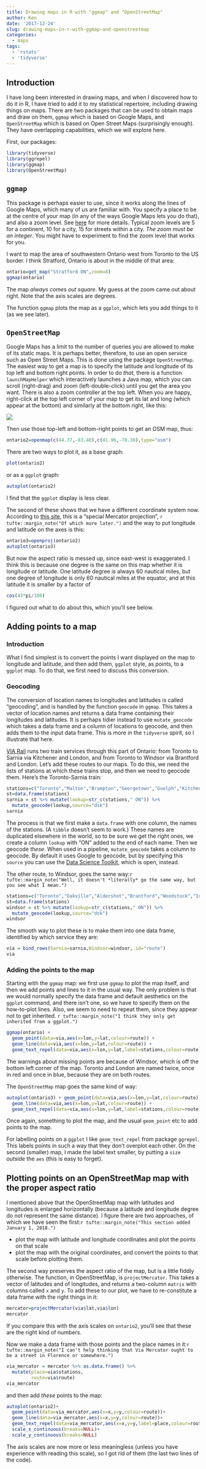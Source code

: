```yaml
---
title: Drawing maps in R with "ggmap" and "OpenStreetMap"
author: Ken
date: '2017-12-24' 
slug: drawing-maps-in-r-with-ggmap-and-openstreetmap
categories:
  - maps
tags:
  - 'rstats'
  - 'tidyverse'
---
```


## Introduction

I have long been interested in drawing maps, and when I discovered how to do it in R, I have tried to add it to my statistical repertoire, including drawing things on maps. There are two packages that can be used to obtain maps and draw on them, `ggmap` which is based on Google Maps, and `OpenStreetMap` which is based on Open Street Maps (surprisingly enough). They have overlapping capabilities, which we will explore here.

First, our packages:

```r
library(tidyverse)
library(ggrepel)
library(ggmap)
library(OpenStreetMap)
```

## `ggmap`

This package is perhaps easier to use, since it works along the lines of Google Maps, which many of us are familiar with. You specify a place to be at the centre of your map (in any of the ways Google Maps lets you do that), and also a zoom level. See [here](https://developers.google.com/maps/documentation/static-maps/intro) for more details. Typical zoom levels are 5 for a continent, 10 for a city, 15 for streets within a city. *The zoom must be an integer*. You might have to experiment to find the zoom level that works for you.

I want to map the area of southwestern Ontario west from Toronto to the US border. I think Stratford, Ontario is about in the middle of that area:

```r
ontario=get_map("Stratford ON",zoom=8)
ggmap(ontario)
```

The map *always comes out square*. My guess at the zoom came out about right. Note that the axis scales are degrees.

The function `ggmap` plots the map as a `ggplot`, which lets you add things to it (as we see later).

## `OpenStreetMap`

Google Maps has a limit to the number of queries you are allowed to make of its static maps. It is perhaps better, therefore, to use an open service such as Open Street Maps. This is done using the package `OpenStreetMap`. The easiest way to get a map is to specify the latitude and longitude of its top left and bottom right points. In order to do *that*, there is a function `launchMapHelper` which interactively launches a Java map, which you can scroll (right-drag) and zoom (left-double-click) until you get the area you want. There is also a zoom controller at the top left. When you are happy, right-click at the top left corner of your map to get its lat and long (which appear at the bottom) and similarly at the bottom right, like this:

![](/Screenshot_Ontario.png)

Then use those top-left and bottom-right points to get an OSM map, thus:

```r
ontario2=openmap(c(44.37,-83.40),c(41.96,-78.38),type="osm")
```

There are two ways to plot it, as a base graph:

```r
plot(ontario2)
```

or as a `ggplot` graph:

```r
autoplot(ontario2)
```

I find that the `ggplot` display is less clear.

The second of these shows that we have a different coordinate system now. According to 
[this site](http://blog.fellstat.com/?cat=15), this is a "special Mercator projection",
`r tufte::margin_note("Of which more later.")` and the way to put longitude and latitude on the axes is this:

```r
ontario3=openproj(ontario2)
autoplot(ontario3)
```

But now the aspect ratio is messed up, since east-west is exaggerated. I think this is because one degree is the same on this map whether it is longitude or latitude. One latitude degree is always 60 nautical miles, but one degree of longitude is only 60 nautical miles at the equator, and at this latitude it is smaller by a factor of

```r
cos(43*pi/180)
```

I figured out what to do about this, which you'll see below.

## Adding points to a map

### Introduction

What I find simplest is to convert the points I want displayed on the map to longitude and latitude, and then add them, `ggplot` style, as points, to a `ggplot` map. To do that, we first need to discuss this conversion.

### Geocoding

The conversion of location names to longitudes and latitudes is called "geocoding", and is handled by the function `geocode` in `ggmap`. This takes a vector of location names and returns a data frame containing their longitudes and latitudes. It is perhaps tidier instead to use `mutate_geocode` which takes a data frame and a column of locations to geocode, and then adds them to the input data frame. This is more in the `tidyverse` spirit, so I illustrate that here.

[VIA Rail](http://www.viarail.ca/en/plan-your-trip/customize-your-train-schedule) runs two train services through this part of Ontario: from Toronto to Sarnia via Kitchener and London, and from Toronto to Windsor via Brantford and London. Let's add these routes to our maps. To do this, we need the lists of stations at which these trains stop, and then we need to geocode them. Here's the Toronto-Sarnia train:

```r
stations=c("Toronto","Malton","Brampton","Georgetown","Guelph","Kitchener","Stratford","St Mary's","London","Strathroy","Wyoming","Sarnia")
st=data.frame(stations)
sarnia = st %>% mutate(lookup=str_c(stations," ON")) %>% 
  mutate_geocode(lookup,source="dsk")
sarnia
```

The process is that we first make a `data.frame` with one column, the names of the stations. (A `tibble` doesn't seem to work.) These names are duplicated elsewhere in the world, so to be sure we get the right ones, we create a column `lookup`  with "ON" added to the end of each name. Then we geocode *these*. When used in a pipeline, `mutate_geocode` takes a column to geocode. By default it uses Google to geocode, but by specifying this `source` you can use the [Data Science Toolkit](http://www.datasciencetoolkit.org/), which is open, instead. 

The other route, to Windsor, goes the same way:`r tufte::margin_note("Well, it doesn't *literally* go the same way, but you see what I mean.")` 

```r
stations=c("Toronto","Oakville","Aldershot","Brantford","Woodstock","Ingersoll","London","Glencoe","Chatham","Windsor")
st=data.frame(stations)
windsor = st %>% mutate(lookup=str_c(stations," ON")) %>% 
  mutate_geocode(lookup,source="dsk")
windsor
```

The smooth way to plot these is to make them into one data frame, identified by which service they are:

```r
via = bind_rows(Sarnia=sarnia,Windsor=windsor,.id="route")
via
```


### Adding the points to the map

Starting with the `ggmap` map: we first use `ggmap` to plot the map itself, and then we add points and lines to it in the usual way. The only problem is that we would normally specify the data frame and default aesthetics on the `ggplot` command, and there isn't one, so we have to specify them on the how-to-plot lines. Also, we seem to need to repeat them, since they appear not to get inherited. 
`r tufte::margin_note("I think they only get inherited from a ggplot.")`

```r
ggmap(ontario) +
  geom_point(data=via,aes(x=lon,y=lat,colour=route)) +
  geom_line(data=via,aes(x=lon,y=lat,colour=route)) +
  geom_text_repel(data=via,aes(x=lon,y=lat,label=stations,colour=route))
```

The warnings about missing points are because of Windsor, which is off the bottom left corner of the map. Toronto and London are named twice, once in red and once in blue, because they are on both routes.

The `OpenStreetMap` map goes the same kind of way:

```r
autoplot(ontario3) + geom_point(data=via,aes(x=lon,y=lat,colour=route)) +
  geom_line(data=via,aes(x=lon,y=lat,colour=route)) +
  geom_text_repel(data=via,aes(x=lon,y=lat,label=stations,colour=route),size=2)
```

Once again, something to plot the map, and the usual `geom_point` etc to add points to the map.

For labelling points on a `ggplot` I like `geom_text_repel` from package `ggrepel`. This labels points in such a way that they don't overplot each other. On the second (smaller) map, I made the label text smaller, by putting a `size` *outside* the `aes` (this is easy to forget).

## Plotting points on an OpenStreetMap map with the proper aspect ratio

I  mentioned above that the OpenStreetMap map with latitudes and longitudes is enlarged horizontally (because a latitude and longitude degree do not represent the same distance). I figure there are two approaches, of which we have seen the first:`r tufte::margin_note("This section added January 1, 2018.")`

- plot the map with latitude and longitude coordinates and plot the points on that scale
- plot the map with the original coordinates, and convert the points to that scale before plotting them.

The second way preserves the aspect ratio of the map, but is a little fiddly otherwise. The function, in OpenStreetMap, is `projectMercator`. This takes a vector of latitudes and of longitudes, and returns a two-column `matrix` with columns called `x` and `y`. To add these to our plot, we have to re-constitute a data frame with the right things in it:

```r
mercator=projectMercator(via$lat,via$lon)
mercator
```

If you compare this with the axis scales on `ontario2`, you'll see that these are the right kind of numbers. 


Now we make a data frame with those points and the place names in it:`r tufte::margin_note("I can't help thinking that Via Mercator ought to be a street in Florence or somewhere.")`

```r
via_mercator = mercator %>% as.data.frame() %>% 
  mutate(place=via$stations,
         route=via$route)
via_mercator
```

and then add *these* points to the map:

```r
autoplot(ontario2)+
  geom_point(data=via_mercator,aes(x=x,y=y,colour=route))+
  geom_line(data=via_mercator,aes(x=x,y=y,colour=route))+
  geom_text_repel(data=via_mercator,aes(x=x,y=y,label=place,colour=route))+
  scale_x_continuous(breaks=NULL)+
  scale_y_continuous(breaks=NULL)
```

The axis scales are now more or less meaningless (unless you have experience with reading this scale), so I got rid of them (the last two lines of the code).